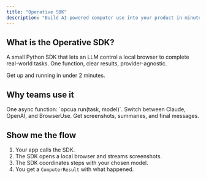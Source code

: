 ```yaml
---
title: "Operative SDK"
description: "Build AI-powered computer use into your product in minutes."
---
```


## What is the Operative SDK?

A small Python SDK that lets an LLM control a local browser to complete real-world tasks. One function, clear results, provider-agnostic.

<Card title="Quickstart" icon="rocket" href="/quickstart" horizontal>
  Get up and running in under 2 minutes.
</Card>

## Why teams use it

<Columns cols={2}>
  <Card title="Simple API" icon="code" href="/sdk/python">
    One async function: `opcua.run(task, model)`.
  </Card>
  <Card title="Provider choice" icon="shuffle" href="/sdk/python">
    Switch between Claude, OpenAI, and BrowserUse.
  </Card>
  <Card title="Real results" icon="image" href="/sdk/results">
    Get screenshots, summaries, and final messages.
  </Card>
</Columns>

## Show me the flow

1. Your app calls the SDK.
2. The SDK opens a local browser and streams screenshots.
3. The SDK coordinates steps with your chosen model.
4. You get a `ComputerResult` with what happened.
